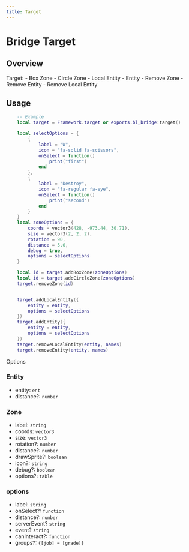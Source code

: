 ```yaml
---
title: Target
---
```



# Bridge Target

## Overview

Target:
    - Box Zone
    - Circle Zone
    - Local Entity
    - Entity
    - Remove Zone
    - Remove Entity
    - Remove Local Entity

## Usage

```lua
    -- Example
    local target = Framework.target or exports.bl_bridge:target()

    local selectOptions = {
        {
            label = "W",
            icon = "fa-solid fa-scissors",
            onSelect = function()
                print("first")
            end
        },
        {
            label = "Destroy",
            icon = "fa-regular fa-eye",
            onSelect = function()
                print("second")
            end
        }
    }
    local zoneOptions = {
        coords = vector3(428, -973.44, 30.71),
        size = vector3(2, 2, 2),
        rotation = 90,
        distance = 5.0,
        debug = true,
        options = selectOptions
    }

    local id = target.addBoxZone(zoneOptions)
    local id = target.addCircleZone(zoneOptions)
    target.removeZone(id)


    target.addLocalEntity({
        entity = entity,
        options = selectOptions
    })
    target.addEntity({
        entity = entity,
        options = selectOptions
    })
    target.removeLocalEntity(entity, names)
    target.removeEntity(entity, names)
```

Options

### Entity
- entity: `ent`
- distance?: `number`

### Zone
- label: `string`
- coords: `vector3`
- size: `vector3`
- rotation?: `number`
- distance?: `number`
- drawSprite?: `boolean`
- icon?: `string`
- debug?: `boolean`
- options?: `table`

### options 
- label: `string`
- onSelect?: `function`
- distance?: `number`
- serverEvent? `string`
- event? `string`
- canInteract?: `function`
- groups?: `{[job] = [grade]}`
